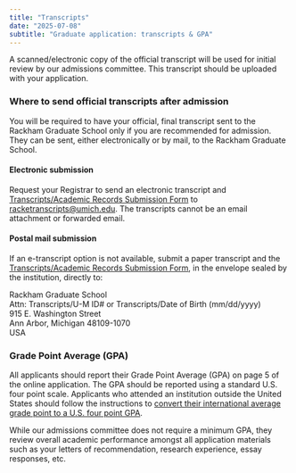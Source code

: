```yaml
---
title: "Transcripts"
date: "2025-07-08"
subtitle: "Graduate application: transcripts & GPA"
---
```

A scanned/electronic copy of the official transcript will be used for initial review by our admissions committee. This transcript should be uploaded with your application.

### Where to send official transcripts after admission

You will be required to have your official, final transcript sent to the Rackham Graduate School only if you are recommended for admission. They can be sent, either electronically or by mail, to the Rackham Graduate School. 

#### Electronic submission

Request your Registrar to send an electronic transcript and [Transcripts/Academic Records Submission Form](https://rackham.umich.edu/downloads/admissions/academic_record_transcript_submission_form.pdf) to racketranscripts@umich.edu. The transcripts cannot be an email attachment or forwarded email. 

#### Postal mail submission

If an e-transcript option is not available, submit a paper transcript and the [Transcripts/Academic Records Submission Form](https://rackham.umich.edu/downloads/admissions/academic_record_transcript_submission_form.pdf), in the envelope sealed by the institution, directly to:

Rackham Graduate School  
Attn: Transcripts/U-M ID\# or Transcripts/Date of Birth (mm/dd/yyyy)  
915 E. Washington Street  
Ann Arbor, Michigan 48109-1070  
USA

### Grade Point Average (GPA)

All applicants should report their Grade Point Average (GPA) on page 5 of the online application. The GPA should be reported using a standard U.S. four point scale. Applicants who attended an institution outside the United States should follow the instructions to [convert their international average grade point to a U.S. four point GPA](https://rackham.umich.edu/admissions/applying/required-credentials-from-non-us-institutions/).

While our admissions committee does not require a minimum GPA, they review overall academic performance amongst all application materials such as your letters of recommendation, research experience, essay responses, etc.